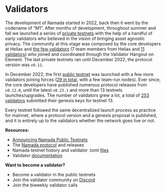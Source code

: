 # Validators

The development of Namada started in 2022, back then it went by the codename of “M1”. After months of development, throughout summer and fall we launched a series of [private testnets](https://github.com/anoma/namada-testnets/tree/main/namada-close-quarters-testnet-1) with the help of a handful of early validators who believed in the vision of bringing asset agnostic privacy. The community at this stage was composed by the core developers at Heliax and [the few validators](https://namada.net/blog/announcing-namada-public-testnets) (7 team members from Heliax and [11 validators](https://github.com/anoma/namada-testnets/tree/main/namada-close-quarters-testnet-5)) who joined and coordinated through the Validator Hangout on Element. The last private testnets ran until December 2022, the protocol version was `v0.11`.

In December 2022, the first [public testnet](https://namada.net/blog/announcing-namada-public-testnets) was launched with a few more validators joining forces ([29 in total](https://github.com/anoma/namada-testnets/tree/main/namada-public-testnet-1), with a few team-run nodes). Ever since, the core developers have published numerous protocol releases from `v0.12.0`, until the latest `v0.23.1` and more than 13 testnets launches/upgrades. The number of validators grew a lot, a total of [253 validators](https://github.com/anoma/namada-testnets/tree/main/namada-public-testnet-13) submitted their genesis keys for testnet 13.

Every testnet followed the same decentralized launch process as practice for mainnet, where a protocol version and a genesis proposal is published, and it is entirely up to the validators whether the network goes live or not.

**Resources:**

- [Announcing Namada Public Testnets](https://namada.net/blog/announcing-namada-public-testnets)
- The [Namada protocol](https://github.com/anoma/namada) and releases
- Namada testnet history and validator .toml [files](https://github.com/anoma/namada-testnets/tree/main)
- Validator [documentation](https://docs.namada.net/)

**Want to become a validator?**

- Become a validator in the public testnets
- Join the validator community on [Discord](https://discord.gg/namada)
- Join the biweekly validator calls
